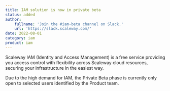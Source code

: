 ```yaml
---
title: IAM solution is now in private beta
status: added
author:
    fullname: 'Join the #iam-beta channel on Slack.'
    url: 'https://slack.scaleway.com/'
date: 2022-08-01
category: iam
product: iam
---
```


Scaleway IAM (Identity and Access Management) is a free service providing you access control with flexibility across Scaleway cloud resources, securing your infrastructure in the easiest way.

<Message type="note">
Due to the high demand for IAM, the Private Beta phase is currently only open to selected users identified by the Product team.
</Message>